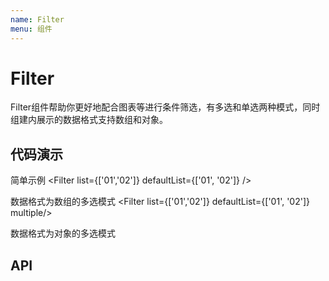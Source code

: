 ```yaml
---
name: Filter
menu: 组件
---
```




# Filter

Filter组件帮助你更好地配合图表等进行条件筛选，有多选和单选两种模式，同时组建内展示的数据格式支持数组和对象。

## 代码演示

简单示例
<Playground>
    <Filter list={['01','02']} defaultList={['01', '02']} />
</Playground>

数据格式为数组的多选模式
<Playground>
    <Filter list={['01','02']} defaultList={['01', '02']} multiple/>
</Playground>

数据格式为对象的多选模式

<Playground>
    <Filter list={{1:'01',2:'02',3:'03'}} defaultList={['01', '02','03']} multiple/>
</Playground>


## API

<PropsTable of={Filter} />
